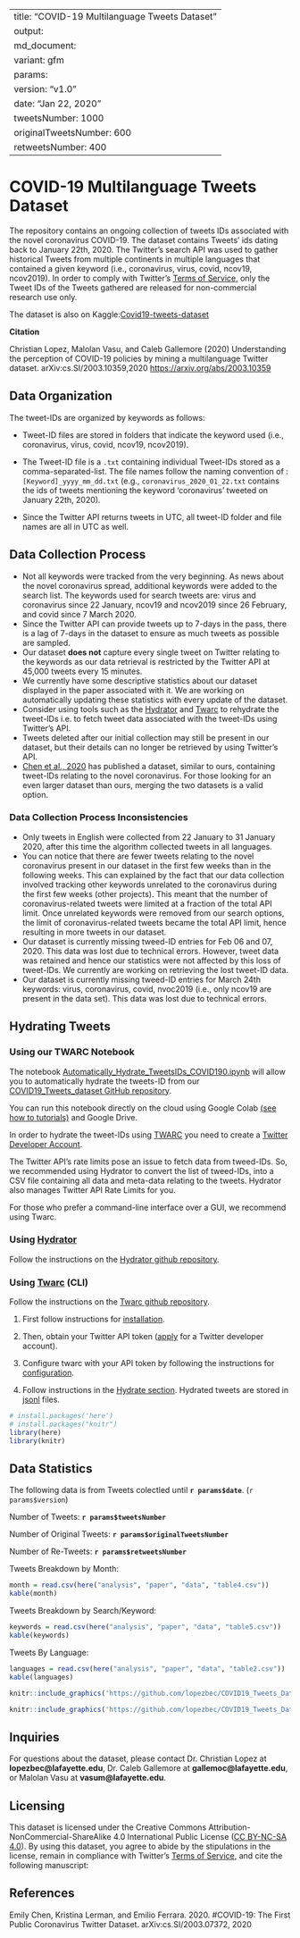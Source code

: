 
---
title: "COVID-19 Multilanguage Tweets Dataset"
output:
  md_document:
    variant: gfm
params:
  version: "v1.0"
  date: "Jan 22, 2020"
  tweetsNumber: 1000
  originalTweetsNumber: 600
  retweetsNumber: 400
---
# COVID-19 Multilanguage Tweets Dataset

The repository contains an ongoing collection of tweets IDs associated with the novel coronavirus COVID-19.
The dataset contains Tweets' ids dating back to January 22th, 2020. The Twitter’s search API was used to gather historical 
Tweets from multiple continents in multiple languages that contained a given keyword (i.e., coronavirus, virus, covid, ncov19, ncov2019).
In order to comply with Twitter’s [Terms of Service](https://developer.twitter.com/en/developer-terms/agreement-and-policy), 
 only  the Tweet IDs of the Tweets gathered are released for non-commercial research use only.
 
The dataset is also on Kaggle:[Covid19-tweets-dataset](https://www.kaggle.com/lopezbec/covid19-tweets-dataset)

**Citation**

Christian Lopez, Malolan Vasu, and Caleb Gallemore (2020) Understanding the perception of COVID-19 policies by mining a multilanguage Twitter dataset. arXiv:cs.SI/2003.10359,2020
[https://arxiv.org/abs/2003.10359](https://arxiv.org/abs/2003.10359)

 
## Data Organization
The tweet-IDs are organized by keywords as follows:

* Tweet-ID files are stored in folders that indicate the keyword used (i.e., coronavirus, virus, covid, ncov19, ncov2019). 

* The Tweet-ID file is a `.txt` containing individual Tweet-IDs stored as a comma-separated-list. The file names follow the naming convention of : `[Keyword]_yyyy_mm_dd.txt` (e.g., `coronavirus_2020_01_22.txt` contains the ids of tweets mentioning the keyword 'coronavirus' tweeted on January 22th, 2020).

* Since the Twitter API returns tweets in UTC, all tweet-ID folder and file names are all in UTC as well.


## Data Collection Process

* Not all keywords were tracked from the very beginning. As news about the novel coronavirus spread, additional keywords were added to the search list. The keywords used for search tweets are: virus and coronavirus since 22 January, ncov19 and ncov2019 since 26 February, and covid since 7 March 2020. 
* Since the Twitter API can provide tweets up to 7-days in the pass, there is a  lag of 7-days in the dataset to ensure as much tweets as possible are sampled.
* Our dataset **does not** capture every single tweet on Twitter relating to the keywords as our data retrieval is restricted by the Twitter API at 45,000 tweets every 15 minutes.
* We currently have some descriptive statistics about our dataset displayed in the paper associated with it. We are working on automatically updating these statistics with every update of the dataset.
* Consider using tools such as the [Hydrator](https://github.com/DocNow/hydrator) and [Twarc](https://github.com/DocNow/twarc) to rehydrate the tweet-IDs i.e. to fetch tweet data associated with the tweet-IDs using Twitter's API. 
* Tweets deleted after our initial collection may still be present in our dataset, but their details can no longer be retrieved by using Twitter's API.
* [Chen et al., 2020](#chen) has published a dataset, similar to ours, containing tweet-IDs relating to the novel coronavirus. For those looking for an even larger dataset than ours, merging the two datasets is a valid option.

### Data Collection Process Inconsistencies
* Only tweets in English were collected from 22 January to 31 January 2020, after this time the algorithm collected tweets in all languages. 
* You can notice that there are fewer tweets relating to the novel coronavirus present in our dataset in the first few weeks than in the following weeks. This can explained by the fact that our data collection involved tracking other keywords unrelated to the coronavirus during the first few weeks (other projects). This meant that the number of coronavirus-related tweets were limited at a fraction of the total API limit. Once unrelated keywords were removed from our search options, the limit of coronavirus-related tweets became the total API limit, hence resulting in more tweets in our dataset.
* Our dataset is currently missing tweed-ID entries for Feb 06 and 07, 2020. This data was lost due to technical errors. However, tweet data was retained and hence our statistics were not affected by this loss of tweet-IDs. We currently are working on retrieving the lost tweet-ID data.
* Our dataset is currently missing tweed-ID entries for March 24th keywords: virus, coronavirus, covid, nvoc2019 (i.e., only ncov19 are present in the data set). This data was lost due to technical errors.

## Hydrating Tweets

### Using our TWARC Notebook
The  notebook [Automatically_Hydrate_TweetsIDs_COVID190.ipynb](https://github.com/lopezbec/COVID19_Tweets_Dataset/blob/master/Automatically_Hydrate_TweetsIDs_COVID190.ipynb) will allow you to automatically hydrate the tweets-ID from our [COVID19_Tweets_dataset GitHub repository](https://github.com/lopezbec/COVID19_Tweets_Dataset).

You can run this notebook directly on the cloud using Google Colab [(see how to tutorials)]( https://colab.research.google.com/notebooks/welcome.ipynb#scrollTo=xitplqMNk_Hc) and Google Drive.

In order to hydrate the tweet-IDs using [TWARC](https://github.com/DocNow/twarc) you need to create a [Twitter Developer Account]( https://developer.twitter.com/en/apply-for-access).


The Twitter API's rate limits pose an issue to fetch data from tweed-IDs. So, we recommended using Hydrator to convert the list of tweed-IDs, into a CSV file containing all data and meta-data relating to the tweets. Hydrator also manages Twitter API Rate Limits for you. 

For those who prefer a command-line interface over a GUI, we recommend using Twarc.

### Using [Hydrator](https://github.com/DocNow/hydrator)
Follow the instructions on the [Hydrator github repository](https://github.com/DocNow/hydrator).

### Using [Twarc](https://github.com/DocNow/twarc) (CLI)
Follow the instructions on the [Twarc github repository](https://github.com/DocNow/twarc). 

1. First follow instructions for [installation](https://github.com/DocNow/twarc#Install). 

2. Then, obtain your Twitter API token ([apply](https://developer.twitter.com/en/apply-for-access) for a Twitter developer account).

3. Configure twarc with your API token by following the instructions for [configuration](https://github.com/DocNow/twarc#Quickstart).

4. Follow instructions in the [Hydrate section](https://github.com/DocNow/twarc#hydrate). Hydrated tweets are stored in [jsonl](http://jsonlines.org/) files. 

```r
# install.packages('here')
# install.packages("knitr")
library(here)
library(knitr)
```

## Data Statistics
The following data is from Tweets colectled until **`r params$date`**. (`r params$version`)

Number of Tweets: **`r params$tweetsNumber`**

Number of Original Tweets: **`r params$originalTweetsNumber`**

Number of Re-Tweets: **`r params$retweetsNumber`**


Tweets Breakdown by Month:

```r
month = read.csv(here("analysis", "paper", "data", "table4.csv"))
kable(month)
```


Tweets Breakdown by Search/Keyword:
```r
keywords = read.csv(here("analysis", "paper", "data", "table5.csv"))
kable(keywords)
```

Tweets By Language:
```r
languages = read.csv(here("analysis", "paper", "data", "table2.csv"))
kable(languages)
```

```r
knitr::include_graphics('https://github.com/lopezbec/COVID19_Tweets_Dataset/blob/master/analysis/paper/images/language.png')
```
```r
knitr::include_graphics('https://github.com/lopezbec/COVID19_Tweets_Dataset/blob/master/analysis/paper/images/geotweets.png')
```

## Inquiries

For questions about the dataset, please contact Dr. Christian Lopez at **lopezbec@lafayette.edu**, Dr. Caleb Gallemore at **gallemoc@lafayette.edu**, or Malolan Vasu at **vasum@lafayette.edu**. 

## Licensing
This dataset is licensed under the Creative Commons Attribution-NonCommercial-ShareAlike 4.0 International Public License ([CC BY-NC-SA 4.0](https://creativecommons.org/licenses/by-nc-sa/4.0/)). By using this dataset, you agree to abide by the stipulations in the license, remain in compliance with Twitter’s [Terms of Service](https://developer.twitter.com/en/developer-terms/agreement-and-policy), and cite the following manuscript: 


## References
 <a name="chen"></a> Emily Chen, Kristina Lerman, and Emilio Ferrara. 2020. #COVID-19: The First Public Coronavirus Twitter Dataset. arXiv:cs.SI/2003.07372, 2020
